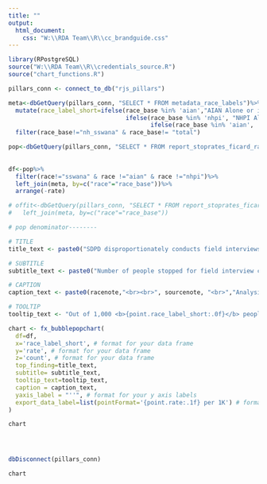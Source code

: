 ```yaml
---
title: ""
output:
  html_document:
    css: "W:\\RDA Team\\R\\cc_brandguide.css"
---
```

<!-- link to Google Font -->
<link href="https://fonts.googleapis.com/css2?family=Inter:wght@100;200;300;400;500;600;700;800;900&display=swap" rel="stylesheet">

```r

library(RPostgreSQL)
source("W:\\RDA Team\\R\\credentials_source.R")
source("chart_functions.R")

pillars_conn <- connect_to_db("rjs_pillars")

meta<-dbGetQuery(pillars_conn, "SELECT * FROM metadata_race_labels")%>%
  mutate(race_label_short=ifelse(race_base %in% 'aian',"AIAN Alone or in Combination",
                                 ifelse(race_base %in% 'nhpi', "NHPI Alone or in Combination",
                                        ifelse(race_base %in% 'aian', 'AIAN Alone or in Combination', race_label_short))))%>%
  filter(race_base!="nh_sswana" & race_base!= "total")

pop<-dbGetQuery(pillars_conn, "SELECT * FROM report_stoprates_ficard_race_pop_person") 
  
  
df<-pop%>%
  filter(race!="sswana" & race !="aian" & race !="nhpi")%>%
  left_join(meta, by=c("race"="race_base"))%>%
  arrange(-rate)

# offit<-dbGetQuery(pillars_conn, "SELECT * FROM report_stoprates_ficard_race_offit_person") %>%
#   left_join(meta, by=c("race"="race_base"))

# pop denominator--------

# TITLE 
title_text <- paste0("SDPD disproportionately conducts field interviews for Black people living in San Diego")

# SUBTITLE
subtitle_text <- paste0("Number of people stopped for field interview cards per 1K people of the same race")

# CAPTION
caption_text <- paste0(racenote,"<br><br>", sourcenote, "<br>","Analysis for all officer-initiated stops resulting in a field interview card only.","<br>")

# TOOLTIP
tooltip_text <- "Out of 1,000 <b>{point.race_label_short:.0f}</b> people in San Diego, <b>{point.rate:.1f}</b>  people perceived as <b>{point.race_label_short:.0f}</b> are stopped for an officer-initiated stop that results in a field interview card"

chart <- fx_bubblepopchart(
  df=df,
  x='race_label_short', # format for your data frame
  y='rate', # format for your data frame
  z='count', # format for your data frame
  top_finding=title_text,
  subtitle= subtitle_text,
  tooltip_text=tooltip_text,
  caption = caption_text,
  yaxis_label = "''", # format for your y axis labels
  export_data_label=list(pointFormat='{point.rate:.1f} per 1K') # format for your data
) 

chart




dbDisconnect(pillars_conn)

```

```r
chart
```

<script>
  widg = document.getElementsByClassName('html-widget'); //find widgets
  for (let i = 0; i < widg.length; i++) { //loop through
    document.getElementsByClassName('highchart')[i].style.width = '100%'; //adjust width
    document.getElementsByClassName('highchart')[i].style.height = '100%'; //adjust height
  }
</script>